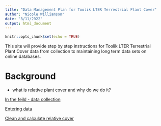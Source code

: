 ```yaml
---
title: "Data Management Plan for Toolik LTER Terrestrial Plant Cover"
author: "Nicole Williamson"
date: "3/11/2022"
output: html_document
---
```


```r
knitr::opts_chunk$set(echo = TRUE)
```

This site will provide step by step instructions for Toolik LTER Terrestrial Plant Cover data from collection to maintaining long term data sets on online databases. 

# Background 

- what is relative plant cover and why do we do it?

[In the feild - data collection](Rmd/Data_collection.Rmd)  

[Entering data](Rmd/Data_collection.Rmd)  

[Clean and calculate relative cover](Rmd/clean_and_calculate_cover.Rmd)